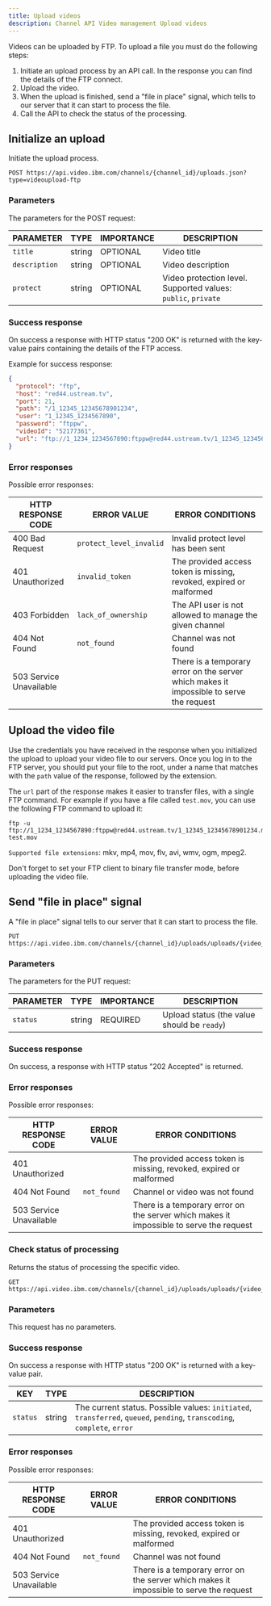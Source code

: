 ```yaml
---
title: Upload videos
description: Channel API Video management Upload videos
---
```


Videos can be uploaded by FTP. To upload a file you must do the following steps:

1. Initiate an upload process by an API call. In the response you can find the details of the FTP connect.
2. Upload the video.
3. When the upload is finished, send a "file in place" signal, which tells to our server that it can start to process the file.
4. Call the API to check the status of the processing.

## Initialize an upload

Initiate the upload process.

```
POST https://api.video.ibm.com/channels/{channel_id}/uploads.json?type=videoupload-ftp
```

### Parameters

The parameters for the POST request:

| PARAMETER     | TYPE   | IMPORTANCE | DESCRIPTION                                                   |
| ------------- | ------ | ---------- | ------------------------------------------------------------- |
| `title`       | string | OPTIONAL   | Video title                                                   |
| `description` | string | OPTIONAL   | Video description                                             |
| `protect`     | string | OPTIONAL   | Video protection level. Supported values: `public`, `private` |

### Success response

On success a response with HTTP status "200 OK" is returned with the key-value pairs containing the details of the FTP access.

Example for success response:

```json
{
  "protocol": "ftp",
  "host": "red44.ustream.tv",
  "port": 21,
  "path": "/1_12345_12345678901234",
  "user": "1_12345_1234567890",
  "password": "ftppw",
  "videoId": "52177361",
  "url": "ftp://1_1234_1234567890:ftppw@red44.ustream.tv/1_12345_12345678901234"
}
```

### Error responses

Possible error responses:

| HTTP RESPONSE CODE      | ERROR VALUE             | ERROR CONDITIONS                                                                        |
| ----------------------- | ----------------------- | --------------------------------------------------------------------------------------- |
| 400 Bad Request         | `protect_level_invalid` | Invalid protect level has been sent                                                     |
| 401 Unauthorized        | `invalid_token`         | The provided access token is missing, revoked, expired or malformed                     |
| 403 Forbidden           | `lack_of_ownership`     | The API user is not allowed to manage the given channel                                 |
| 404 Not Found           | `not_found`             | Channel was not found                                                                   |
| 503 Service Unavailable |                         | There is a temporary error on the server which makes it impossible to serve the request |

## Upload the video file

Use the credentials you have received in the response when you initialized the upload to upload your video file to our servers. Once you log in to the FTP server, you should put your file to the root, under a name that matches with the `path` value of the response, followed by the extension.

The `url` part of the response makes it easier to transfer files, with a single FTP command. For example if you have a file called `test.mov`, you can use the following FTP command to upload it:

```
ftp -u
ftp://1_1234_1234567890:ftppw@red44.ustream.tv/1_12345_12345678901234.mov
test.mov
```

`Supported file extensions`: mkv, mp4, mov, flv, avi, wmv, ogm, mpeg2.

Don't forget to set your FTP client to binary file transfer mode, before uploading the video file.

## Send "file in place" signal

A "file in place" signal tells to our server that it can start to process the file.

```
PUT https://api.video.ibm.com/channels/{channel_id}/uploads/uploads/{video_id}.json
```

### Parameters

The parameters for the PUT request:

| PARAMETER | TYPE   | IMPORTANCE | DESCRIPTION                               |
| --------- | ------ | ---------- | ----------------------------------------- |
| `status`  | string | REQUIRED   | Upload status (the value should be `ready`) |

### Success response

On success, a response with HTTP status "202 Accepted" is returned.

### Error responses

Possible error responses:

| HTTP RESPONSE CODE      | ERROR VALUE | ERROR CONDITIONS                                                                        |
| ----------------------- | ----------- | --------------------------------------------------------------------------------------- |
| 401 Unauthorized        |             | The provided access token is missing, revoked, expired or malformed                     |
| 404 Not Found           | `not_found` | Channel or video was not found                                                          |
| 503 Service Unavailable |             | There is a temporary error on the server which makes it impossible to serve the request |

### Check status of processing

Returns the status of processing the specific video.

```
GET https://api.video.ibm.com/channels/{channel_id}/uploads/uploads/{video_id}.json
```

### Parameters

This request has no parameters.

### Success response

On success a response with HTTP status "200 OK" is returned with a key-value pair.

| KEY      | TYPE   | DESCRIPTION                                                                                                              |
| -------- | ------ | ------------------------------------------------------------------------------------------------------------------------ |
| `status` | string | The current status. Possible values: `initiated`, `transferred`, `queued`, `pending`, `transcoding`, `complete`, `error` |

### Error responses

Possible error responses:

| HTTP RESPONSE CODE      | ERROR VALUE | ERROR CONDITIONS                                                                        |
| ----------------------- | ----------- | --------------------------------------------------------------------------------------- |
| 401 Unauthorized        |             | The provided access token is missing, revoked, expired or malformed                     |
| 404 Not Found           | `not_found` | Channel was not found                                                                   |
| 503 Service Unavailable |             | There is a temporary error on the server which makes it impossible to serve the request |
